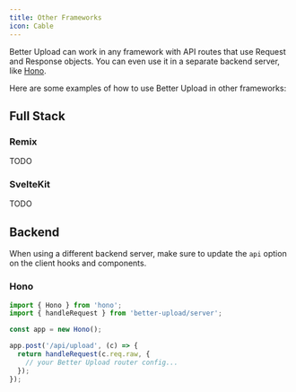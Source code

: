 ```yaml
---
title: Other Frameworks
icon: Cable
---
```


Better Upload can work in any framework with API routes that use Request and Response objects. You can even use it in a separate backend server, like [Hono](https://hono.dev).

Here are some examples of how to use Better Upload in other frameworks:

## Full Stack

### Remix

TODO

### SvelteKit

TODO

## Backend

When using a different backend server, make sure to update the `api` option on the client hooks and components.

### Hono

```ts
import { Hono } from 'hono';
import { handleRequest } from 'better-upload/server';

const app = new Hono();

app.post('/api/upload', (c) => {
  return handleRequest(c.req.raw, {
    // your Better Upload router config...
  });
});
```
